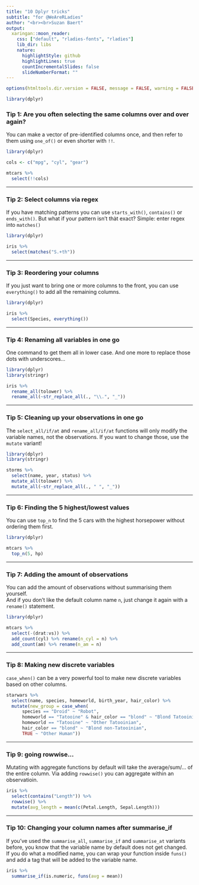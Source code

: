 ```yaml
---
title: "10 Dplyr tricks"
subtitle: "for @WeAreRLadies"
author: "<br><br>Suzan Baert"
output:
  xaringan::moon_reader:
    css: ["default", "rladies-fonts", "rladies"]
    lib_dir: libs
    nature:
      highlightStyle: github
      highlightLines: true
      countIncrementalSlides: false
      slideNumberFormat: ""
---
```


```r
options(htmltools.dir.version = FALSE, message = FALSE, warning = FALSE)

library(dplyr)
```


### Tip 1: Are you often selecting the same columns over and over again?

You can make a vector of pre-identified columns once, and then refer to them using `one_of()` or even shorter with `!!`.

```r
library(dplyr)

cols <- c("mpg", "cyl", "gear")

mtcars %>% 
  select(!!cols)

```


---

### Tip 2: Select columns via regex

If you have matching patterns you can use `starts_with()`, `contains()` or `ends_with()`. But what if your pattern isn't thàt exact? Simple: enter regex into `matches()`

```r
library(dplyr)

iris %>% 
  select(matches("S.+th"))

```


---

### Tip 3: Reordering your columns

If you just want to bring one or more columns to the front, you can use `everything()` to add all the remaining columns.

```r
library(dplyr)

iris %>% 
  select(Species, everything())
```



---

### Tip 4: Renaming all variables in one go

One command to get them all in lower case. And one more to replace those dots with underscores...


```r
library(dplyr)
library(stringr)

iris %>% 
  rename_all(tolower) %>% 
  rename_all(~str_replace_all(., "\\.", "_"))
```

---

### Tip 5: Cleaning up your observations in one go

The `select_all/if/at` and `rename_all/if/at` functions will only modify the variable names, not the observations. If you want to change those, use the `mutate` variant!

```r
library(dplyr)
library(stringr)

storms %>% 
  select(name, year, status) %>% 
  mutate_all(tolower) %>% 
  mutate_all(~str_replace_all(., " ", "_"))
```




---

### Tip 6: Finding the 5 highest/lowest values

You can use `top_n` to find the 5 cars with the highest  horsepower without ordering them first.

```r
library(dplyr)

mtcars %>% 
  top_n(5, hp)
```

---

### Tip 7: Adding the amount of observations

You can add the amount of observations without summarising them yourself.  
And if you don't like the default column name `n`, just change it again with a `rename()` statement.

```r
library(dplyr)

mtcars %>% 
  select(-(drat:vs)) %>% 
  add_count(cyl) %>% rename(n_cyl = n) %>% 
  add_count(am) %>% rename(n_am = n)
```


---

### Tip 8: Making new discrete variables

`case_when()` can be a very powerful tool to make new discrete variables based on other columns.

```r
starwars %>%
  select(name, species, homeworld, birth_year, hair_color) %>%
  mutate(new_group = case_when(
      species == "Droid" ~ "Robot",
      homeworld == "Tatooine" & hair_color == "blond" ~ "Blond Tatooinian",
      homeworld == "Tatooine" ~ "Other Tatooinian",
      hair_color == "blond" ~ "Blond non-Tatooinian",
      TRUE ~ "Other Human"))
```

---

### Tip 9: going rowwise...

Mutating with aggregate functions by default will take the average/sum/... of the entire column. Via adding `rowwise()` you can aggregate within an observatioin.

```r
iris %>% 
  select(contains("Length")) %>% 
  rowwise() %>% 
  mutate(avg_length = mean(c(Petal.Length, Sepal.Length)))
```

---

### Tip 10: Changing your column names after summarise_if

If you've used the `summarise_all`, `summarise_if` and `summarise_at` variants before, you know that the variable name by default does not get changed.  
If you do what a modified name, you can wrap your function inside `funs()` and add a tag that will be added to the variable name.

```r
iris %>% 
  summarise_if(is.numeric, funs(avg = mean))
```

